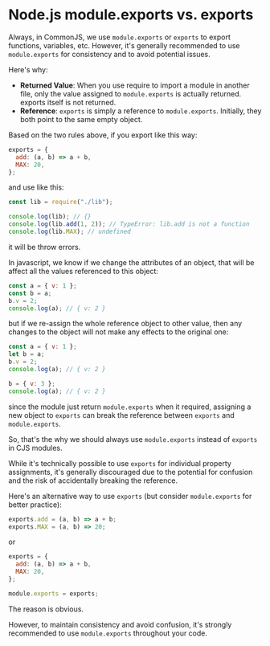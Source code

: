 # Node.js module.exports vs. exports

Always, in CommonJS, we use `module.exports` or `exports` to export functions, variables, etc. 
However, it's generally recommended to use `module.exports` for consistency and to avoid potential issues.

Here's why:

- **Returned Value**: When you use require to import a module in another file, only the value assigned to `module.exports` is actually returned. exports itself is not returned.
- **Reference**: `exports` is simply a reference to `module.exports`. Initially, they both point to the same empty object.

Based on the two rules above, if you export like this way:

```js copy filename="lib.js"
exports = {
  add: (a, b) => a + b,
  MAX: 20,
};
```

and use like this:


```js copy filename="index.js"
const lib = require("./lib");

console.log(lib); // {}
console.log(lib.add(1, 2)); // TypeError: lib.add is not a function
console.log(lib.MAX); // undefined
```

it will be throw errors.

In javascript, we know if we change the attributes of an object, 
that will be affect all the values referenced to this object:

```js {3} copy
const a = { v: 1 };
const b = a;
b.v = 2;
console.log(a); // { v: 2 }
```

but if we re-assign the whole reference object to other value, 
then any changes to the object will not make any effects to the original one:

```js {3, 6} copy
const a = { v: 1 };
let b = a;
b.v = 2;
console.log(a); // { v: 2 }

b = { v: 3 };
console.log(a); // { v: 2 }
```

since the module just return `module.exports` when it required, 
assigning a new object to `exports` can break the reference between `exports` and `module.exports`.

So, that's the why we should always use `module.exports` instead of `exports` in CJS modules.

While it's technically possible to use `exports` for individual property assignments, 
it's generally discouraged due to the potential for confusion and the risk of accidentally breaking the reference.

Here's an alternative way to use `exports` (but consider `module.exports` for better practice):

```js copy
exports.add = (a, b) => a + b;
exports.MAX = (a, b) => 20;
```

or

```js copy
exports = {
  add: (a, b) => a + b,
  MAX: 20,
};

module.exports = exports;
```

The reason is obvious.

However, to maintain consistency and avoid confusion, 
it's strongly recommended to use `module.exports` throughout your code.